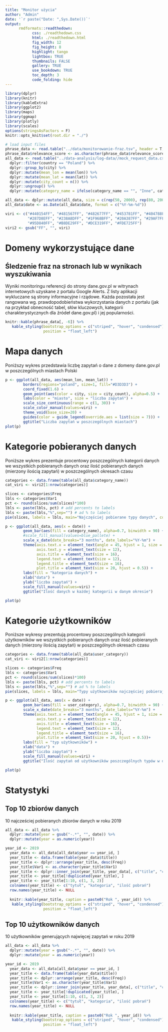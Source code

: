 ```yaml
---
title: "Monitor użycia"
author: "Admin"
date: '`r paste("Date: ",Sys.Date())`'
output: 
      rmdformats::readthedown:
            css: ./readthedown.css
            html: ./readthedown.html
            fig_width: 12
            fig_height: 8
            highlight: tango
            lightbox: TRUE
            thumbnails: FALSE
            gallery: TRUE
            use_bookdown: TRUE
            toc_depth: 3
            code_folding: hide
---
```


```r
library(dplyr)
library(knitr)
library(kableExtra)
library(ggplot2)
library(maps)
library(ggmap)
library(plotly)
library(scales)
options(stringsAsFactors = F)
knitr::opts_knit$set(root.dir = "./")
```

```r
# load input files
phrase_data <- read.table("../data/monitorowanie-fraz.tsv", header = T, sep="\t")
phrase_data$relevance_score <- as.character(phrase_data$relevance_score)
all_data <- read.table("../data-analysis/log-data//mock_request_data.csv", header = T, sep=",") %>%
  dplyr::filter(country == "Poland") %>%
  dplyr::group_by(city) %>%
  dplyr::mutate(mean_lon = mean(lon)) %>%
  dplyr::mutate(mean_lat = mean(lat)) %>%
  dplyr::mutate(city_count = n()) %>%
  dplyr::ungroup() %>%
  dplyr::mutate(category_name = ifelse(category_name == "", "Inne", category_name))

all_data <- dplyr::mutate(all_data, size = c(rep(50, 2000), rep(80, 2000), rep(100, nrow(all_data)-4000)))
all_data$date <- as.Date(all_data$date, format = c("%Y-%m-%d"))

viri <- c("#440154FF", "#481567FF", "#482677FF", "#453781FF", "#404788FF", "#39568CFF", "#33638DFF", "#2D708EFF",
          "#287D8EFF", "#238A8DFF", "#1F968BFF", "#20A387FF", "#29AF7FFF", "#3CBB75FF", "#55C667FF", "#73D055FF",
          "#95D840FF", "#B8DE29FF", "#DCE319FF", "#FDE725FF")
viri2 <- gsub("FF", "", viri)
```


# Domeny wykorzystujące dane 

## Śledzenie fraz na stronach lub w wynikach wyszukiwania

Wyniki monitoringu referencji do strony dane.gov.pl w witrynach internetowych uzyskane z portalu Google Alerts. Z listy aplikacji wykluczane są strony informacyjne i rządowe. Każda pozostała jest rangowana wg. prawdopodobieństwa wykorzystania danych z portalu (jak na przykład obnecność tabel, słów kluczowych, kategorii charakterystycznych dla źródeł dane.gov.pl) i jej popularności.

```r
knitr::kable(phrase_data[, -6]) %>%
   kable_styling(bootstrap_options = c("striped", "hover", "condensed"),
                 position = "float_left")
```

# Mapa danych

Poniższy wykres przedstawia liczbę zapytań o dane z domeny dane.gov.pl w poszczególnych miastach Polski

```r
p <- ggplot(all_data, aes(mean_lon, mean_lat)) +
        borders(regions="poland", size=1, fill="#D3D3D3") +
        coord_fixed(1.6) +
        geom_point(aes(color = city, size = city_count), alpha=0.5) +
        labs(color = "miasto", size = "liczba zapytań") +
        scale_size_continuous(range = c(1, 30)) +
        scale_color_manual(values=viri) +
        theme_void(base_size=20) +
        guides(color = guide_legend(override.aes = list(size = 7))) +
        ggtitle("Liczba zapytań w poszczególnych miastach")
plot(p)

```

# Kategorie pobieranych danych

Poniższe wykres prezentuje procentowy poszczególnych kategorii danych we wszystkich pobieranych danych oraz ilość pobieranych danych (mierzony ilością zapytań) w poszczególnych okresach czasu 

```r
categories <- data.frame(table(all_data$category_name))
cat_viri <- viri2[1:nrow(categories)]

slices <- categories$Freq
lbls <- categories$Var1
pct <- round(slices/sum(slices)*100)
lbls <- paste(lbls, pct) # add percents to labels
lbls <- paste(lbls,"%",sep="") # ad % to labels 
pie(slices, labels = lbls, main="Najczęściej pobierane typy danych", col = cat_viri)

```

```r
p <- ggplot(all_data, aes(x = date)) +
        geom_bar(aes(fill = category_name), alpha=0.7, binwidth = 90) +
        #scale_fill_manual(values=blue_pallete) +
        scale_x_date(date_breaks="3 months", date_labels="%Y-%m") +
        theme(axis.text.x = element_text(angle = 45, hjust = 1, size = 12),
              axis.text.y = element_text(size = 12),
              axis.title = element_text(size = 16),
              legend.text = element_text(size = 12),
              legend.title = element_text(size = 16),
              plot.title = element_text(size = 20, hjust = 0.5)) +
        labs(fill = "kategoria danych") +
        xlab("data") +
        ylab("liczba zapytań") +
        scale_fill_manual(values=viri) +
        ggtitle("Ilość danych w każdej kategorii w danym okresie")

plot(p)

```

# Kategorie użytkowników

Poniższe wykresy prezentują procentowy poszczególnych kategorii użytkowników we wszystkich pobieranych danych oraz ilość pobieranych danych (mierzony ilością zapytań) w poszczególnych okresach czasu 

```r
categories <- data.frame(table(all_data$user_category))
cat_viri <- viri2[1:nrow(categories)]

slices <- categories$Freq
lbls <- categories$Var1
pct <- round(slices/sum(slices)*100)
lbls <- paste(lbls, pct) # add percents to labels
lbls <- paste(lbls,"%",sep="") # ad % to labels 
pie(slices, labels = lbls, main="Typy użytkowników najczęściej pobierających dane", col = cat_viri)

```

```r
p <- ggplot(all_data, aes(x = date)) +
        geom_bar(aes(fill = user_category), alpha=0.7, binwidth = 90) +
        scale_x_date(date_breaks="3 months", date_labels="%Y-%m") +
        theme(axis.text.x = element_text(angle = 45, hjust = 1, size = 12),
              axis.text.y = element_text(size = 12),
              axis.title = element_text(size = 16),
              legend.text = element_text(size = 12),
              legend.title = element_text(size = 16),
              plot.title = element_text(size = 20, hjust = 0.5))+
        labs(fill = "typ użytkowników") +
        xlab("data") +
        ylab("liczba zapytań") +
        scale_fill_manual(values=viri) +
        ggtitle("Ilość zapytań od użytkowników poszczególnych typów w danym okresie")

plot(p)

```

# Statystyki

## Top 10 zbiorów danych

10 najcześciej pobieranych zbiorów danych w roku 2019

```r
all_data <- all_data %>%
  dplyr::mutate(year = gsub("-.*", "", date)) %>%
  dplyr::mutate(year = as.numeric(year))

year_id <- 2019
  year_data <- all_data[all_data$year == year_id, ]
  year_title <- data.frame(table(year_data$title))
  year_title <- dplyr::arrange(year_title, desc(Freq))
  year_title$Var1 <- as.character(year_title$Var1)
  year_title <- dplyr::inner_join(year_title, year_data[, c("title", "category_name")], by = c("Var1" = "title"))
  year_title <- year_title[!duplicated(year_title), ]
  year_title <- year_title[1:10, c(1, 3, 2)]
  colnames(year_title) <- c("tytuł", "kategoria", "ilość pobrań")
  row.names(year_title) <- NULL
  
  knitr::kable(year_title, caption = paste0("Rok ", year_id)) %>%
   kable_styling(bootstrap_options = c("striped", "hover", "condensed"),
                 position = "float_left")

```

## Top 10 użytkowników danych

10 użytkowników generujących najwięcej zapytań w roku 2019

```r
all_data <- all_data %>%
  dplyr::mutate(year = gsub("-.*", "", date)) %>%
  dplyr::mutate(year = as.numeric(year))

year_id <- 2019
  year_data <- all_data[all_data$year == year_id, ]
  year_title <- data.frame(table(year_data$title))
  year_title <- dplyr::arrange(year_title, desc(Freq))
  year_title$Var1 <- as.character(year_title$Var1)
  year_title <- dplyr::inner_join(year_title, year_data[, c("title", "category_name")], by = c("Var1" = "title"))
  year_title <- year_title[!duplicated(year_title), ]
  year_title <- year_title[1:10, c(1, 3, 2)]
  colnames(year_title) <- c("tytuł", "kategoria", "ilość pobrań")
  row.names(year_title) <- NULL
  
  knitr::kable(year_title, caption = paste0("Rok ", year_id)) %>%
   kable_styling(bootstrap_options = c("striped", "hover", "condensed"),
                 position = "float_left")

```
